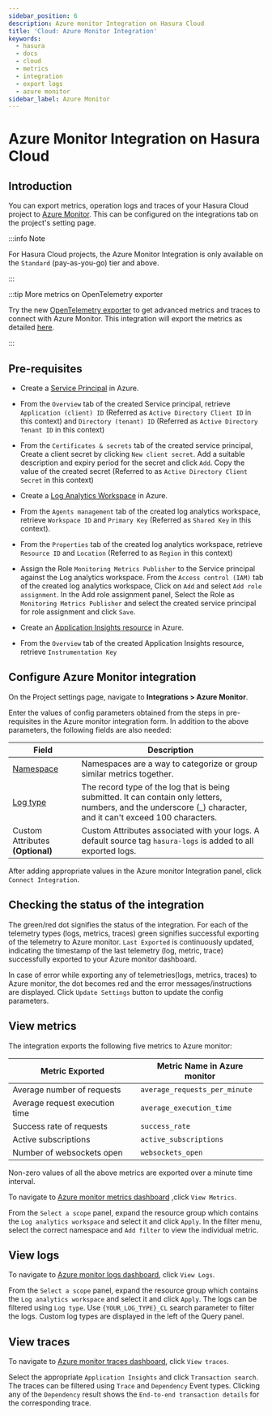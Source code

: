```yaml
---
sidebar_position: 6
description: Azure monitor Integration on Hasura Cloud
title: 'Cloud: Azure Monitor Integration'
keywords:
  - hasura
  - docs
  - cloud
  - metrics
  - integration
  - export logs
  - azure monitor
sidebar_label: Azure Monitor
---
```



# Azure Monitor Integration on Hasura Cloud

<ProductBadge pro ee />

## Introduction

You can export metrics, operation logs and traces of your Hasura Cloud project to
[Azure Monitor](https://azure.microsoft.com/en-in/services/monitor/). This can be configured on the integrations tab on
the project's setting page.

:::info Note

For Hasura Cloud projects, the Azure Monitor Integration is only available on the `Standard` (pay-as-you-go) tier and
above.

:::

:::tip More metrics on OpenTelemetry exporter

Try the new [OpenTelemetry exporter](/observability/opentelemetry.mdx) to get advanced metrics and traces to connect
with Azure Monitor. This integration will export the metrics as detailed [here](#view-metrics).

:::

## Pre-requisites

- Create a
  [Service Principal](https://docs.microsoft.com/en-us/azure/active-directory/develop/howto-create-service-principal-portal#register-an-application-with-azure-ad-and-create-a-service-principal)
  in Azure.

- From the `Overview` tab of the created Service principal, retrieve `Application (client) ID` (Referred as
  `Active Directory Client ID` in this context) and `Directory (tenant) ID` (Referred as `Active Directory Tenant ID` in
  this context)

  <Thumbnail
    src="/img/observability/service-principal-properties.png"
    alt="Service Principal Properties"
    width="1146px"
  />

- From the `Certificates & secrets` tab of the created service principal, Create a client secret by clicking
  `New client secret`. Add a suitable description and expiry period for the secret and click `Add`. Copy the value of
  the created secret (Referred to as `Active Directory Client Secret` in this context)

  <Thumbnail src="/img/observability/service-principal-secret.png" alt="Service Principal Secret" width="1146px" />

- Create a [Log Analytics Workspace](https://docs.microsoft.com/en-us/azure/azure-monitor/logs/quick-create-workspace)
  in Azure.

- From the `Agents management` tab of the created log analytics workspace, retrieve `Workspace ID` and `Primary Key`
  (Referred as `Shared Key` in this context).

  <Thumbnail
    src="/img/observability/log-analytics-workspace-config.png"
    alt="Log Analytics workspace config parameters"
    width="1146px"
  />

- From the `Properties` tab of the created log analytics workspace, retrieve `Resource ID` and `Location` (Referred to
  as `Region` in this context)

  <Thumbnail src="/img/observability/log-analytics-properties.png" alt="Log Analytics Properties" width="1146px" />

- Assign the Role `Monitoring Metrics Publisher` to the Service principal against the Log analytics workspace. From the
  `Access control (IAM)` tab of the created log analytics workspace, Click on `Add` and select `Add role assignment`. In
  the Add role assignment panel, Select the Role as `Monitoring Metrics Publisher` and select the created service
  principal for role assignment and click `Save`.

  <Thumbnail src="/img/observability/service-principal-role.png" alt="Service Principal Role" width="1146px" />

- Create an
  [Application Insights resource](https://docs.microsoft.com/en-us/azure/azure-monitor/app/create-new-resource>) in
  Azure.

- From the `Overview` tab of the created Application Insights resource, retrieve `Instrumentation Key`

  <Thumbnail src="/img/observability/azure-instrumentation-key.png" alt="Instrumentation Key" width="1146px" />

## Configure Azure Monitor integration

On the Project settings page, navigate to **Integrations > Azure Monitor**.

<Thumbnail
  src="/img/observability/integrate-azure-monitor.png"
  alt="Configure Azure Monitor Integration"
  width="1146px"
/>

Enter the values of config parameters obtained from the steps in pre-requisites in the Azure monitor integration form.
In addition to the above parameters, the following fields are also needed:

| Field                                                                                                          | Description                                                                                                                                                      |
| -------------------------------------------------------------------------------------------------------------- | ---------------------------------------------------------------------------------------------------------------------------------------------------------------- |
| [Namespace](https://docs.microsoft.com/en-us/azure/azure-monitor/essentials/metrics-custom-overview#namespace) | Namespaces are a way to categorize or group similar metrics together.                                                                                            |
| [Log type](https://docs.microsoft.com/en-us/azure/azure-monitor/logs/data-collector-api#request-headers)       | The record type of the log that is being submitted. It can contain only letters, numbers, and the underscore (\_) character, and it can't exceed 100 characters. |
| Custom Attributes **(Optional)**                                                                               | Custom Attributes associated with your logs. A default source tag `hasura-logs` is added to all exported logs.                                                   |

After adding appropriate values in the Azure monitor Integration panel, click `Connect Integration`.

## Checking the status of the integration

The green/red dot signifies the status of the integration. For each of the telemetry types (logs, metrics, traces) green
signifies successful exporting of the telemetry to Azure monitor. `Last Exported` is continuously updated, indicating
the timestamp of the last telemetry (log, metric, trace) successfully exported to your Azure monitor dashboard.

<Thumbnail
  src="/img/observability/configure-azure-monitor-done.png"
  alt="Azure monitor Integration successfully configured"
  width="1146px"
/>

In case of error while exporting any of telemetries(logs, metrics, traces) to Azure monitor, the dot becomes red and the
error messages/instructions are displayed. Click `Update Settings` button to update the config parameters.

<Thumbnail
  src="/img/observability/configure-azure-monitor-fail.png"
  alt="Azure monitor Integration unable to push logs"
  width="1146px"
/>

## View metrics

The integration exports the following five metrics to Azure monitor:

| Metric Exported                | Metric Name in Azure monitor  |
| ------------------------------ | ----------------------------- |
| Average number of requests     | `average_requests_per_minute` |
| Average request execution time | `average_execution_time`      |
| Success rate of requests       | `success_rate`                |
| Active subscriptions           | `active_subscriptions`        |
| Number of websockets open      | `websockets_open`             |

Non-zero values of all the above metrics are exported over a minute time interval.

To navigate to
[Azure monitor metrics dashboard](https://portal.azure.com/#blade/Microsoft_Azure_Monitoring/AzureMonitoringBrowseBlade/metrics)
,click `View Metrics`.

<Thumbnail
  src="/img/observability/azure-monitor-view-metrics.png"
  alt="Azure monitor Integration successfully configured"
  width="1146px"
/>

From the `Select a scope` panel, expand the resource group which contains the `Log analytics workspace` and select it
and click `Apply`. In the filter menu, select the correct namespace and `Add filter` to view the individual metric.

<Thumbnail
  src="/img/observability/azure-monitor-metrics.png"
  alt="Metrics successfully exported to Azure monitor"
  width="1146px"
/>

## View logs

To navigate to
[Azure monitor logs dashboard](https://portal.azure.com/#blade/Microsoft_Azure_Monitoring/AzureMonitoringBrowseBlade/logs),
click `View Logs`.

<Thumbnail
  src="/img/observability/azure-monitor-view-logs.png"
  alt="Azure monitor Integration successfully configured"
  width="1146px"
/>

From the `Select a scope` panel, expand the resource group which contains the `Log analytics workspace` and select it
and click `Apply`. The logs can be filtered using `Log type`. Use `{YOUR_LOG_TYPE}_CL` search parameter to filter the
logs. Custom log types are displayed in the left of the Query panel.

<Thumbnail
  src="/img/observability/azure-monitor-logs.png"
  alt="Logs successfully exported to Azure monitor"
  width="1146px"
/>

## View traces

To navigate to
[Azure monitor traces dashboard](https://portal.azure.com/#blade/Microsoft_Azure_Monitoring/AzureMonitoringBrowseBlade/applicationsInsights),
click `View traces`.

<Thumbnail
  src="/img/observability/azure-monitor-view-traces.png"
  alt="Application Insights Instrumentation Key"
  width="1146px"
/>

Select the appropriate `Application Insights` and click `Transaction search`. The traces can be filtered using `Trace`
and `Dependency` Event types. Clicking any of the `Dependency` result shows the `End-to-end transaction details` for the
corresponding trace.

<Thumbnail
  src="/img/observability/azure-monitor-trace-flame-graph.png"
  alt="Traces successfully exported to Azure monitor"
  width="1146px"
/>
